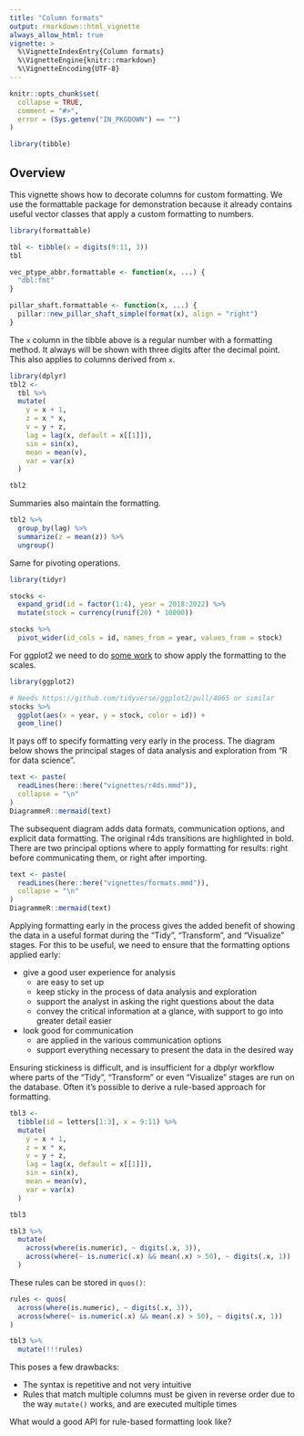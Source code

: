 ```yaml
---
title: "Column formats"
output: rmarkdown::html_vignette
always_allow_html: true
vignette: >
  %\VignetteIndexEntry{Column formats}
  %\VignetteEngine{knitr::rmarkdown}
  %\VignetteEncoding{UTF-8}
---
```


```r
knitr::opts_chunk$set(
  collapse = TRUE,
  comment = "#>",
  error = (Sys.getenv("IN_PKGDOWN") == "")
)
```

```r
library(tibble)
```

## Overview

This vignette shows how to decorate columns for custom formatting.
We use the formattable package for demonstration because it already contains useful vector classes that apply a custom formatting to numbers.

```r
library(formattable)

tbl <- tibble(x = digits(9:11, 3))
tbl
```

```r
vec_ptype_abbr.formattable <- function(x, ...) {
  "dbl:fmt"
}

pillar_shaft.formattable <- function(x, ...) {
  pillar::new_pillar_shaft_simple(format(x), align = "right")
}
```

The `x` column in the tibble above is a regular number with a formatting method.
It always will be shown with three digits after the decimal point.
This also applies to columns derived from `x`.

```r
library(dplyr)
tbl2 <-
  tbl %>%
  mutate(
    y = x + 1,
    z = x * x,
    v = y + z,
    lag = lag(x, default = x[[1]]),
    sin = sin(x),
    mean = mean(v),
    var = var(x)
  )

tbl2
```

Summaries also maintain the formatting.

```r
tbl2 %>%
  group_by(lag) %>%
  summarize(z = mean(z)) %>%
  ungroup()
```

Same for pivoting operations.


```r
library(tidyr)

stocks <-
  expand_grid(id = factor(1:4), year = 2018:2022) %>%
  mutate(stock = currency(runif(20) * 10000))

stocks %>%
  pivot_wider(id_cols = id, names_from = year, values_from = stock)
```

For ggplot2 we need to do [some work](https://github.com/tidyverse/ggplot2/pull/4065) to show apply the formatting to the scales.

```r
library(ggplot2)

# Needs https://github.com/tidyverse/ggplot2/pull/4065 or similar
stocks %>%
  ggplot(aes(x = year, y = stock, color = id)) +
  geom_line()
```

It pays off to specify formatting very early in the process.
The diagram below shows the principal stages of data analysis and exploration from "R for data science".

```r
text <- paste(
  readLines(here::here("vignettes/r4ds.mmd")),
  collapse = "\n"
)
DiagrammeR::mermaid(text)
```

The subsequent diagram adds data formats, communication options, and explicit data formatting.
The original r4ds transitions are highlighted in bold.
There are two principal options where to apply formatting for results: right before communicating them, or right after importing.

```r
text <- paste(
  readLines(here::here("vignettes/formats.mmd")),
  collapse = "\n"
)
DiagrammeR::mermaid(text)
```

Applying formatting early in the process gives the added benefit of showing the data in a useful format during the "Tidy", "Transform", and "Visualize" stages.
For this to be useful, we need to ensure that the formatting options applied early:

- give a good user experience for analysis
    - are easy to set up
    - keep sticky in the process of data analysis and exploration
    - support the analyst in asking the right questions about the data
    - convey the critical information at a glance, with support to go into greater detail easier
- look good for communication
    - are applied in the various communication options
    - support everything necessary to present the data in the desired way

Ensuring stickiness is difficult, and is insufficient for a dbplyr workflow where parts of the "Tidy", "Transform" or even "Visualize" stages are run on the database.
Often it's possible to derive a rule-based approach for formatting.

```r
tbl3 <-
  tibble(id = letters[1:3], x = 9:11) %>%
  mutate(
    y = x + 1,
    z = x * x,
    v = y + z,
    lag = lag(x, default = x[[1]]),
    sin = sin(x),
    mean = mean(v),
    var = var(x)
  )

tbl3

tbl3 %>%
  mutate(
    across(where(is.numeric), ~ digits(.x, 3)),
    across(where(~ is.numeric(.x) && mean(.x) > 50), ~ digits(.x, 1))
  )
```

These rules can be stored in `quos()`:

```r
rules <- quos(
  across(where(is.numeric), ~ digits(.x, 3)),
  across(where(~ is.numeric(.x) && mean(.x) > 50), ~ digits(.x, 1))
)

tbl3 %>%
  mutate(!!!rules)
```

This poses a few drawbacks:

- The syntax is repetitive and not very intuitive
- Rules that match multiple columns must be given in reverse order due to the way `mutate()` works, and are executed multiple times

What would a good API for rule-based formatting look like?
